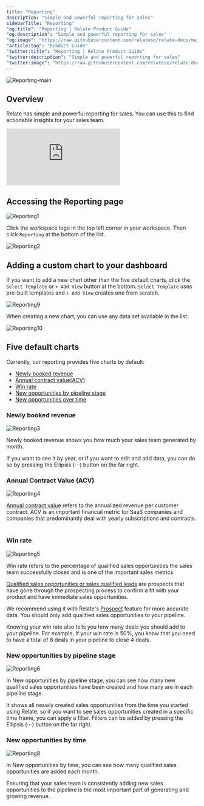```yaml
---
title: "Reporting"
description: "Simple and powerful reporting for sales"
sidebarTitle: "Reporting"
"og:title": "Reporting | Relate Product Guide"
"og:description": "Simple and powerful reporting for sales"
"og:image": "https://raw.githubusercontent.com/relateso/relate-docs/main/docs/images/features/reporting-main.png"
"article:tag": "Product Guide"
"twitter:title": "Reporting | Relate Product Guide"
"twitter:description": "Simple and powerful reporting for sales"
"twitter:image": "https://raw.githubusercontent.com/relateso/relate-docs/main/docs/images/features/reporting-main.png"
---
```


![Reporting-main](/images/features/reporting-main.png)

## Overview

Relate has simple and powerful reporting for sales. You can use this to find actionable insights for your sales team.

<div
  style={{
    position: "relative",
    paddingBottom: "69.74664679582713%",
    height: 0,
  }}
>
  <iframe
    src="https://player.vimeo.com/video/856790360?title=1&byline=1&portrait=0&muted=1&autoplay=1&autopause=0&controls=1&loop=1"
    frameborder="0"
    allow="autoplay; fullscreen; picture-in-picture"
    title="Relate Reporting"
    webkitAllowFullScreen
    mozallowFullScreen
    allowFullScreen
    style={{
      position: "absolute",
      top: 0,
      left: 0,
      width: "100%",
      height: "100%",
    }}
  ></iframe>
</div>

## Accessing the Reporting page

![Reporting1](/images/features/reporting.png)

Click the workspace logo in the top left corner in your workspace. Then click `Reporting` at the bottom of the list.

![Reporting2](/images/features/enter-reporting.png)

## Adding a custom chart to your dashboard

If you want to add a new chart other than the five default charts, click the `Select Template` or `+ Add View` button at the bottom. `Select Template` uses pre-built templates and `+ Add View` creates one from scratch.

![Reporting9](/images/features/add-new-reports.png)

When creating a new chart, you can use any data set available in the list.

![Reporting10](/images/features/add-new-reports2.png)

## Five default charts

Currently, our reporting provides five charts by default:

- [Newly booked revenue](/features/reporting#newly-booked-revenue)
- [Annual contract value(ACV)](/features/reporting#annual-contract-value-acv)
- [Win rate](/features/reporting#win-rate)
- [New opportunities by pipeline stage](/features/reporting#new-opportunities-by-pipeline-stage)
- [New opportunities over time](/features/reporting#new-opportunities-over-time)

### Newly booked revenue

![Reporting3](/images/features/newly-booked-revenue.png)

Newly booked revenue shows you how much your sales team generated by month.

If you want to see it by year, or if you want to edit and add data, you can do so by pressing the Ellipsis (⋅⋅⋅) button on the far right.

### Annual Contract Value (ACV)

![Reporting4](/images/features/annual-contract-value.png)

[Annual contract value](https://www.relate.so/docs/wiki/acv) refers to the annualized revenue per customer contract. ACV is an important financial metric for SaaS companies and companies that predominantly deal with yearly subscriptions and contracts.
​

### Win rate

![Reporting5](/images/features/win-rate.png)

Win rate refers to the percentage of qualified sales opportunities the sales team successfully closes and is one of the important sales metrics.

[Qualified sales opportunities or sales qualified leads](https://www.relate.so/docs/wiki/sql) are prospects that have gone through the prospecting process to confirm a fit with your product and have immediate sales opportunities.

We recommend using it with Relate's [Prospect](https://www.relate.so/docs/features/how-to-manage-prospect-status#prospect-status) feature for more accurate data. You should only add qualified sales opportunities to your pipeline.

Knowing your win rate also tells you how many deals you should add to your pipeline. For example, if your win rate is 50%, you know that you need to have a total of 8 deals in your pipeline to close 4 deals.

### New opportunities by pipeline stage

![Reporting6](/images/features/new-opportunities-by-pipeline-stage.png)

In New opportunities by pipeline stage, you can see how many new qualified sales opportunities have been created and how many are in each pipeline stage.

It shows all neswly created sales opportunities from the time you started using Relate, so if you want to see sales opportunities created in a specific time frame, you can apply a filter. Filters can be added by pressing the Ellipsis (⋅⋅⋅) button on the far right.

### New opportunities by time

![Reporting8](/images/features/new-opportunities-over-time.png)

In New opportunities by time, you can see how many qualified sales opportunities are added each month.

Ensuring that your sales team is consistently adding new sales opportunities to the pipeline is the most important part of generating and growing revenue.
